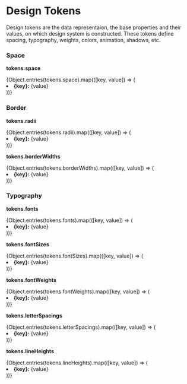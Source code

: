 

<Meta title="Design System/Design Tokens" />

# Design Tokens

Design tokens are the data representaion, the base properties and their values, on which design system is constructed. These tokens define spacing, typography, weights, colors, animation, shadows, etc.

### Space

**tokens.space**

<div>
  {Object.entries(tokens.space).map(([key, value]) => (
    <li key={key}>
      <b>{key}:</b> {value}
    </li>
  ))}
</div>

### Border

**tokens.radii**

<div>
  {Object.entries(tokens.radii).map(([key, value]) => (
    <li key={key}>
      <b>{key}:</b> {value}
    </li>
  ))}
</div>

**tokens.borderWidths**

<div>
  {Object.entries(tokens.borderWidths).map(([key, value]) => (
    <li key={key}>
      <b>{key}:</b> {value}
    </li>
  ))}
</div>

### Typography

**tokens.fonts**

<div>
  {Object.entries(tokens.fonts).map(([key, value]) => (
    <li key={key}>
      <b>{key}:</b> {value}
    </li>
  ))}
</div>

**tokens.fontSizes**

<div>
  {Object.entries(tokens.fontSizes).map(([key, value]) => (
    <li key={key}>
      <b>{key}:</b> {value}
    </li>
  ))}
</div>

**tokens.fontWeights**

<div>
  {Object.entries(tokens.fontWeights).map(([key, value]) => (
    <li key={key}>
      <b>{key}:</b> {value}
    </li>
  ))}
</div>

**tokens.letterSpacings**

<div>
  {Object.entries(tokens.letterSpacings).map(([key, value]) => (
    <li key={key}>
      <b>{key}:</b> {value}
    </li>
  ))}
</div>

**tokens.lineHeights**

<div>
  {Object.entries(tokens.lineHeights).map(([key, value]) => (
    <li key={key}>
      <b>{key}:</b> {value}
    </li>
  ))}
</div>
